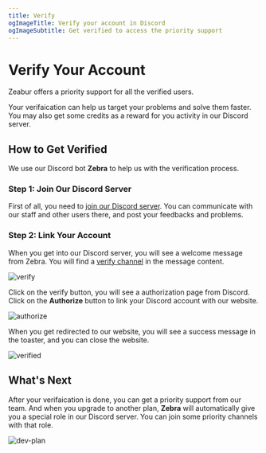 ```yaml
---
title: Verify
ogImageTitle: Verify your account in Discord
ogImageSubtitle: Get verified to access the priority support
---
```


# Verify Your Account

Zeabur offers a priority support for all the verified users.

Your verifaication can help us target your problems and solve them faster. You may also get some credits as a reward for you activity in our Discord server.

## How to Get Verified

We use our Discord bot **Zebra** to help us with the verification process.

### Step 1: Join Our Discord Server

First of all, you need to [join our Discord server](https://zeabur.com/dc). You can communicate with our staff and other users there, and post your feedbacks and problems.

### Step 2: Link Your Account

When you get into our Discord server, you will see a welcome message from Zebra. You will find a [verify channel](https://discord.com/channels/1060209568820494336/1095916895649153094) in the message content.

![verify](/community/verify/verify.png)

Click on the verify button, you will see a authorization page from Discord. Click on the **Authorize** button to link your Discord account with our website.

![authorize](/community/verify/authorize.png)

When you get redirected to our website, you will see a success message in the toaster, and you can close the website.

![verified](/community/verify/verified.png)

## What's Next

After your verifaication is done, you can get a priority support from our team. And when you upgrade to another plan, **Zebra** will automatically give you a special role in our Discord server. You can join some priority channels with that role.

![dev-plan](/community/verify/dev-plan.png)
